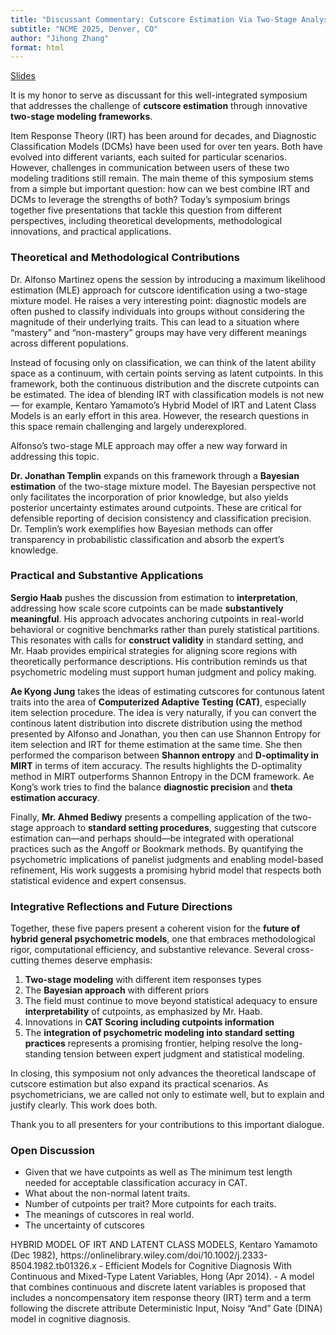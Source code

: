 ```yaml
---
title: "Discussant Commentary: Cutscore Estimation Via Two-Stage Analysis—Implications for Psychometric Research and Practice"
subtitle: "NCME 2025, Denver, CO"
author: "Jihong Zhang"
format: html
---
```


[Slides](slides.qmd)

It is my honor to serve as discussant for this well-integrated symposium that addresses the challenge of **cutscore estimation** through innovative **two-stage modeling frameworks**.

Item Response Theory (IRT) has been around for decades, and Diagnostic Classification Models (DCMs) have been used for over ten years. Both have evolved into different variants, each suited for particular scenarios. However, challenges in communication between users of these two modeling traditions still remain. The main theme of this symposium stems from a simple but important question: how can we best combine IRT and DCMs to leverage the strengths of both? Today's symposium brings together five presentations that tackle this question from different perspectives, including theoretical developments, methodological innovations, and practical applications.


### Theoretical and Methodological Contributions

Dr. Alfonso Martinez opens the session by introducing a maximum likelihood estimation (MLE) approach for cutscore identification using a two-stage mixture model. He raises a very interesting point: diagnostic models are often pushed to classify individuals into groups without considering the magnitude of their underlying traits. This can lead to a situation where "mastery" and "non-mastery" groups may have very different meanings across different populations.

Instead of focusing only on classification, we can think of the latent ability space as a continuum, with certain points serving as latent cutpoints. In this framework, both the continuous distribution and the discrete cutpoints can be estimated. The idea of blending IRT with classification models is not new— for example, Kentaro Yamamoto’s Hybrid Model of IRT and Latent Class Models is an early effort in this area. However, the research questions in this space remain challenging and largely underexplored. 

Alfonso’s two-stage MLE approach may offer a new way forward in addressing this topic.

**Dr. Jonathan Templin** expands on this framework through a **Bayesian estimation** of the two-stage mixture model. The Bayesian perspective not only facilitates the incorporation of prior knowledge, but also yields posterior uncertainty estimates around cutpoints. These are critical for defensible reporting of decision consistency and classification precision. Dr. Templin's work exemplifies how Bayesian methods can offer transparency in probabilistic classification and absorb the expert's knowledge.

### Practical and Substantive Applications

**Sergio Haab** pushes the discussion from estimation to **interpretation**, addressing how scale score cutpoints can be made **substantively meaningful**. His approach advocates anchoring cutpoints in real-world behavioral or cognitive benchmarks rather than purely statistical partitions. This resonates  with calls for **construct validity** in standard setting, and Mr. Haab provides empirical strategies for aligning score regions with theoretically performance descriptions. His contribution reminds us that psychometric modeling must support human judgment and policy making.

**Ae Kyong Jung** takes the ideas of estimating cutscores for contunous latent traits into the area of **Computerized Adaptive Testing (CAT)**, especially item selection procedure. The idea is very naturally, if you can convert the continous latent distribution into discrete distribution using the method presented by Alfonso and Jonathan, you then can use Shannon Entropy for item selection and IRT for theme estimation at the same time. She then performed the comparison between **Shannon entropy** and **D-optimality in MIRT** in terms of item accuracy. The results highlights the D-optimality method in MIRT outperforms Shannon Entropy in the DCM framework. Ae Kong’s work tries to find the balance **diagnostic precision** and **theta estimation accuracy**.

Finally, **Mr. Ahmed Bediwy** presents a compelling application of the two-stage approach to **standard setting procedures**, suggesting that cutscore estimation can—and perhaps should—be integrated with operational practices such as the Angoff or Bookmark methods. By quantifying the psychometric implications of panelist judgments and enabling model-based refinement, His work suggests a promising hybrid model that respects both statistical evidence and expert consensus.

### Integrative Reflections and Future Directions

Together, these five papers present a coherent vision for the **future of hybrid general psychometric models**, one that embraces methodological rigor, computational efficiency, and substantive relevance. Several cross-cutting themes deserve emphasis:

1. **Two-stage modeling** with different item responses types
2. The **Bayesian approach** with different priors
3. The field must continue to move beyond statistical adequacy to ensure **interpretability** of cutpoints, as emphasized by Mr. Haab.
4. Innovations in **CAT Scoring including cutpoints information**
5. The **integration of psychometric modeling into standard setting practices** represents a promising frontier, helping resolve the long-standing tension between expert judgment and statistical modeling.

In closing, this symposium not only advances the theoretical landscape of cutscore estimation but also expand its practical scenarios. As psychometricians, we are called not only to estimate well, but to explain and justify clearly. This work does both.

Thank you to all presenters for your contributions to this important dialogue.


### Open Discussion

- Given that we have cutpoints as well as The minimum test length needed for acceptable classification accuracy in CAT.
- What about the non-normal latent traits. 
- Number of cutpoints per trait? More cutpoints for each traits. 
- The meanings of cutscores in real world. 
- The uncertainty of cutscores




HYBRID MODEL OF IRT AND LATENT CLASS MODELS, Kentaro Yamamoto (Dec 1982), https://onlinelibrary.wiley.com/doi/10.1002/j.2333-8504.1982.tb01326.x
- Efficient Models for Cognitive Diagnosis With Continuous and Mixed-Type Latent Variables, Hong (Apr 2014).
	- A model that combines continuous and discrete latent variables is proposed that includes a noncompensatory item response theory (IRT) term and a term following the discrete attribute Deterministic Input, Noisy “And” Gate (DINA) model in cognitive diagnosis.